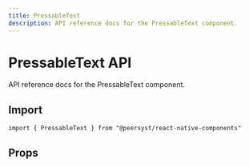 ```yaml
---
title: PressableText
description: API reference docs for the PressableText component.
---
```



# PressableText API

API reference docs for the PressableText component.

## Import

```tsx
import { PressableText } from "@peersyst/react-native-components"
```

## Props

<Props component="PressableText" />